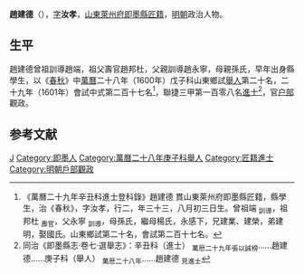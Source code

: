 '''趙建德'''（{{bd|1569年|9月12日|17世紀}}），[[表字|字]]'''汝孝'''，[[山東等處承宣布政使司|山東]][[萊州府|萊州府]][[即墨縣|即墨縣]][[匠籍|匠籍]]，[[明朝|明朝]]政治人物。

==生平==
趙建德曾祖訓導趙端，祖父壽官趙邦杜，父親訓導趙永寧，母親孫氏，早年出身縣學生，以《[[春秋_(書)|春秋]]》中[[萬曆|萬曆]]二十八年（1600年）戊子科山東鄉試[[舉人|舉人]]第二十名，二十九年（1601年）會試中式第二百十七名<ref>《萬曆二十九年辛丑科進士登科錄》趙建德 貫山東萊州府即墨縣匠籍，縣學生，治《春秋》，字汝孝，行二，年三十三，八月初三日生。曾祖端 <sub>訓導</sub>，祖邦杜 <sub>壽官</sub>，父永寧 <sub>訓導</sub>，母孫氏，繼母楊氏，永感下，兄建業、建榮，弟建明，娶國氏。山東鄉試第二十名，會試第二百十七名。</ref>，聯捷三甲第一百零八名[[進士|進士]]<ref>同治《即墨縣志·卷七·選舉志》：辛丑科（進士） <sub>萬厯二十九年張以誠榜</sub>……趙建德……庚子科（舉人） <sub>萬厯二十八年</sub>……趙建德 <sub>見進士</sub></ref>，官[[户部|户部]]觀政。

==参考文献==
{{reflist}}

{{萬曆二十九年辛丑科殿試金榜}}
{{DEFAULTSORT:}}
[[Category:趙姓|J]]
[[Category:即墨人|Category:即墨人]]
[[Category:萬曆二十八年庚子科舉人|Category:萬曆二十八年庚子科舉人]]
[[Category:匠籍進士|Category:匠籍進士]]
[[Category:明朝戶部觀政|Category:明朝戶部觀政]]